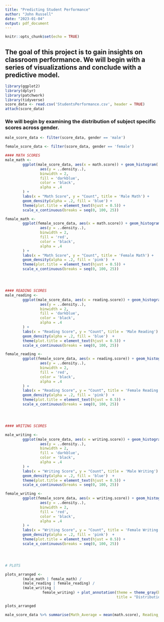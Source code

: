 ```yaml
---
title: "Predicting Student Performance"
author: "John Russell"
date: "2023-01-04"
output: pdf_document
---
```


```r
knitr::opts_chunk$set(echo = TRUE)
```

## The goal of this project is to gain insights on classroom performance. We will begin with a series of visualizations and conclude with a predictive model. 

```r
library(ggplot2)
library(dplyr)
library(patchwork)
library(tidyverse)
score_data <- read.csv('StudentsPerformance.csv', header = TRUE)
attach(score_data)
```

### We will begin by examining the distribution of subject specific scores across gender.

```r
male_score_data <- filter(score_data, gender == 'male')

female_score_data <- filter(score_data, gender == 'female')

#### MATH SCORES
male_math <-
        ggplot(male_score_data, aes(x = math.score)) + geom_histogram(
                aes(y = ..density..),
                binwidth = 2,
                fill = 'darkblue',
                color = 'black',
                alpha = .4
        ) +
        labs(x = "Math Score", y = "Count", title = 'Male Math') +
        geom_density(alpha = .2, fill = 'blue') +
        theme(plot.title = element_text(hjust = 0.5)) +
        scale_x_continuous(breaks = seq(0, 100, 25))

female_math <-
        ggplot(female_score_data, aes(x = math.score)) + geom_histogram(
                aes(y = ..density..),
                binwidth = 2,
                fill = 'red',
                color = 'black',
                alpha = .4
        ) +
        labs(x = "Math Score", y = "Count", title = 'Female Math') +
        geom_density(alpha = .2, fill = 'pink')  +
        theme(plot.title = element_text(hjust = 0.5)) +
        scale_x_continuous(breaks = seq(0, 100, 25))




#### READING SCORES
male_reading <-
        ggplot(male_score_data, aes(x = reading.score)) + geom_histogram(
                aes(y = ..density..),
                binwidth = 2,
                fill = 'darkblue',
                color = 'black',
                alpha = .4
        ) +
        labs(x = "Reading Score", y = "Count", title = 'Male Reading') +
        geom_density(alpha = .2, fill = 'blue')  +
        theme(plot.title = element_text(hjust = 0.5)) +
        scale_x_continuous(breaks = seq(0, 100, 25))

female_reading <-
        ggplot(female_score_data, aes(x = reading.score)) + geom_histogram(
                aes(y = ..density..),
                binwidth = 2,
                fill = 'red',
                color = 'black',
                alpha = .4
        ) +
        labs(x = "Reading Score", y = "Count", title = 'Female Reading') +
        geom_density(alpha = .2, fill = 'pink')  +
        theme(plot.title = element_text(hjust = 0.5)) +
        scale_x_continuous(breaks = seq(0, 100, 25))




#### WRITING SCORES

male_writing <-
        ggplot(male_score_data, aes(x = writing.score)) + geom_histogram(
                aes(y = ..density..),
                binwidth = 2,
                fill = 'darkblue',
                color = 'black',
                alpha = .4
        ) +
        labs(x = "Writing Score", y = "Count", title = 'Male Writing') +
        geom_density(alpha = .2, fill = 'blue')  +
        theme(plot.title = element_text(hjust = 0.5)) +
        scale_x_continuous(breaks = seq(0, 100, 25))

female_writing <-
        ggplot(female_score_data, aes(x = writing.score)) + geom_histogram(
                aes(y = ..density..),
                binwidth = 2,
                fill = 'red',
                color = 'black',
                alpha = .4
        ) +
        labs(x = "Writing Score", y = "Count", title = 'Female Writing') +
        geom_density(alpha = .2, fill = 'pink')  +
        theme(plot.title = element_text(hjust = 0.5)) +
        scale_x_continuous(breaks = seq(0, 100, 25))




# PLOTS

plots_arranged <-
        (male_math | female_math) /
        (male_reading | female_reading) /
        (male_writing |
                 female_writing) + plot_annotation(theme = theme_gray(base_family = 'mono'),
                                                   title = "Distribution of Scores across Gender")

plots_arranged
```

```r
male_score_data %>% summarise(Math_Average = mean(math.score), Reading_Average = mean(reading.score)) %>% tibble()

```

